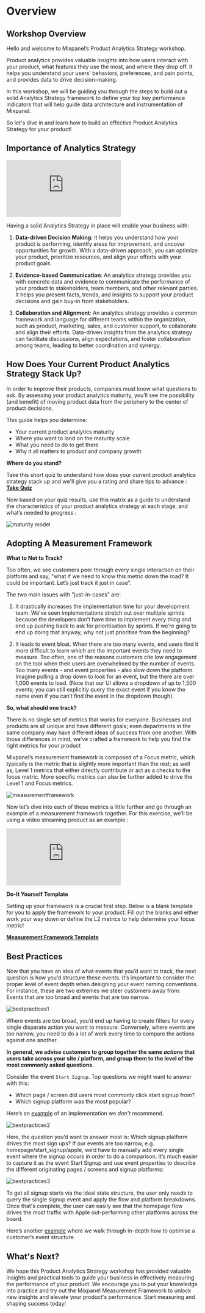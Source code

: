 # Overview

## Workshop Overview

Hello and welcome to Mixpanel’s Product Analytics Strategy workshop.

Product analytics provides valuable insights into how users interact with your product, what features they use the most, and where they drop off. It helps you understand your users' behaviors, preferences, and pain points, and provides data to drive decision-making.

In this workshop, we will be guiding you through the steps to build out a solid Analytics Strategy framework to define your top key performance indicators that will help guide data architecture and instrumentation of Mixpanel.

So let's dive in and learn how to build an effective Product Analytics Strategy for your product!

## Importance of Analytics Strategy

<div style={{position: 'relative', paddingBottom: '64.90384615384616%', height: 0}}>
    <iframe src="https://www.loom.com/embed/7d23f655e0fa4781b48434f3f719bab8"
        frameBorder="0"
        webkitallowfullscreen="true" mozallowfullscreen="true" allowFullScreen
        style={{position: 'absolute', 'top': 0, 'left': 0, 'width': '100%', 'height': '100%'}}>
    </iframe>
</div>

Having a solid Analytics Strategy in place will enable your business with:

1. **Data-driven Decision Making**: It helps you understand how your product is performing, identify areas for improvement, and uncover opportunities for growth. With a data-driven approach, you can optimize your product, prioritize resources, and align your efforts with your product goals.

2. **Evidence-based Communication**: An analytics strategy provides you with concrete data and evidence to communicate the performance of your product to stakeholders, team members, and other relevant parties. It helps you present facts, trends, and insights to support your product decisions and gain buy-in from stakeholders.

3. **Collaboration and Alignment**: An analytics strategy provides a common framework and language for different teams within the organization, such as product, marketing, sales, and customer support, to collaborate and align their efforts. Data-driven insights from the analytics strategy can facilitate discussions, align expectations, and foster collaboration among teams, leading to better coordination and synergy.

## How Does Your Current Product Analytics Strategy Stack Up?

In order to improve their products, companies must know what questions to ask. By assessing your product analytics maturity, you’ll see the possibility (and benefit) of moving product data from the periphery to the center of product decisions.

This guide helps you determine:

- Your current product analytics maturity
- Where you want to land on the maturity scale
- What you need to do to get there
- Why it all matters to product and company growth

**Where do you stand?**

Take this short quiz to understand how does your current product analytics strategy stack up and we'll give you a rating and share tips to advance : **[Take Quiz](https://mixpanel.com/content/product-analytics-strategy/quiz/)**

Now based on your quiz results, use this matrix as a guide to understand the characteristics of your product analytics strategy at each stage, and what’s needed to progress :

![maturity model](/maturitymodel.png)

## Adopting A Measurement Framework

**What to Not to Track?**

Too often, we see customers peer through every single interaction on their platform and say, "what if we need to know this metric down the road? It could be important. Let’s just track it just in case".

The two main issues with "just-in-cases" are:

1. It drastically increases the implementation time for your development team. We’ve seen implementations stretch out over multiple sprints because the developers don’t have time to implement every thing and end up pushing back to ask for prioritisation by sprints. If we’re going to end up doing that anyway, why not just prioritise from the beginning?

2. It leads to event bloat. When there are too many events, end users find it more difficult to learn which are the important events they need to measure. Too often, one of the reasons customers cite low engagement on the tool when their users are overwhelmed by the number of events. Too many events - and event properties - also slow down the platform. Imagine pulling a drop down to look for an event, but the there are over 1,000 events to load. (Note that our UI allows a dropdown of up to 1,500 events; you can still explicitly query the exact event if you know the name even if you can’t find the event in the dropdown though).

**So, what should one track?**

There is no single set of metrics that works for everyone. Businesses and products are all unique and have different goals; even departments in the same company may have different ideas of success from one another. With those differences in mind, we’ve crafted a framework to help you find the right metrics for your product

Mixpanel’s measurement framework is composed of a Focus metric, which typically is the metric that is slightly more important than the rest; as well as, Level 1 metrics that either directly contribute or act as a checks to the focus metric. More specific metrics can also be further added to drive the Level 1 and Focus metrics.

![measurementframework](/measurementframework.png)

Now let’s dive into each of these metrics a little further and go through an example of a measurement framework together. For this exercise, we’ll be using a video streaming product as an example :

<div style={{position: 'relative', paddingBottom: '64.90384615384616%', height: 0}}>
    <iframe src="https://www.loom.com/embed/e6568ba2034f431d97c19cd874fbc0d8"
        frameBorder="0"
        webkitallowfullscreen="true" mozallowfullscreen="true" allowFullScreen
        style={{position: 'absolute', 'top': 0, 'left': 0, 'width': '100%', 'height': '100%'}}>
    </iframe>
</div>

**Do-It Yourself Template**

Setting up your framework is a crucial first step. Below is a blank template for you to apply the framework to your product. Fill out the blanks and either work your way down or define the L2 metrics to help determine your focus metric!

**[Measurement Framework Template](https://www.figma.com/file/wotkywtYHhcdNJlBLGJTzC/Mixpanel-Measurement-Framework-(Test)?type=design&node-id=0%3A1&t=kh6YYPwfwFwD5R9w-1)**

## Best Practices

Now that you have an idea of what events that you’d want to track, the next question is how you’d structure these events. It’s important to consider the proper level of event depth when designing your event naming conventions. For instance, these are two extremes we steer customers away from: Events that are too broad and events that are too narrow.

![bestpractices1](/bestpractices1.png)

Where events are too broad, you’d end up having to create filters for every single disparate action you want to measure. Conversely, where events are too narrow, you need to do a lot of work every time to compare the actions against one another.

**In general, we advise customers to group together the same *******actions******* that users take across your site / platform, and group them to the level of the most commonly asked questions.**

Consider the event `Start Signup`. Top questions we might want to answer with this:

- Which page / screen did users most commonly click start signup from?
- Which signup platform was the most popular?

Here’s an [example](https://mixpanel.com/s/35Jpng) of an implementation we *don’t* recommend.

![bestpractices2](/bestpractices2.png)

Here, the question you’d want to answer most is: Which signup platform drives the most sign ups? If our events are too narrow, e.g. homepage/start_signup/apple, we’d have to manually add every single event where the signup occurs in order to do a comparison. It’s much easier to capture it as the event Start Signup and use event properties to describe the different originating pages / screens and signup platforms:

![bestpractices3](/bestpractices3.png)


To get all signup starts via the ideal state structure, the user only needs to query the single signup event and apply the flow and platform breakdowns. Once that's complete, the user can easily see that the homepage flow drives the most traffic with Apple out-performing other platforms across the board.

Here’s another [example](https://mixpanel.com/blog/data-democratization-product-analytics/) where we walk through in-depth how to optimise a customer’s event structure.

## What's Next?

We hope this Product Analytics Strategy workshop has provided valuable insights and practical tools to guide your business in effectively measuring the performance of your product. We encourage you to put your knowledge into practice and try out the Mixpanel Measurement Framework to unlock new insights and elevate your product's performance. Start measuring and shaping success today!
